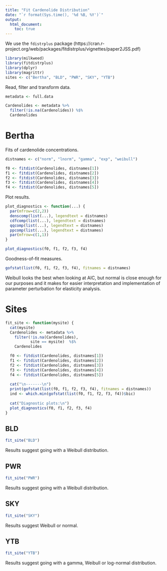 ```yaml
---
title: "Fit Cardenolide Distribution"
date: "`r format(Sys.time(), '%d %B, %Y')`"
output: 
  html_document:
    toc: true
---
```


We use the `fdistrplus` package (https://cran.r-project.org/web/packages/fitdistrplus/vignettes/paper2JSS.pdf)

```r
library(milkweed)
library(fitdistrplus)
library(dplyr)
library(magrittr)
sites <- c("Bertha", "BLD", "PWR", "SKY", "YTB")
```

Read, filter and transform data.
```r
metadata <- full.data

Cardenolides <- metadata %>% 
  filter(!is.na(Cardenolides)) %$%
  Cardenolides
```

# Bertha

Fits of cardenolide concentrations.
```r
distnames <- c("norm", "lnorm", "gamma", "exp", "weibull")

f0 <- fitdist(Cardenolides, distnames[1])
f1 <- fitdist(Cardenolides, distnames[2])
f2 <- fitdist(Cardenolides, distnames[3])
f3 <- fitdist(Cardenolides, distnames[4])
f4 <- fitdist(Cardenolides, distnames[5])
```

Plot results.
```r
plot_diagnostics <- function(...) {
  par(mfrow=c(2,2))
  denscomp(list(...), legendtext = distnames)
  cdfcomp(list(...), legendtext = distnames)
  qqcomp(list(...), legendtext = distnames)
  ppcomp(list(...), legendtext = distnames)
  par(mfrow=c(1,1))
}

plot_diagnostics(f0, f1, f2, f3, f4)
```

Goodness-of-fit measures.
```r
gofstat(list(f0, f1, f2, f3, f4), fitnames = distnames)
```

Weibull looks the best when looking at AIC, but normal is close enough for our purposes and it makes for easier interpretation and implementation of parameter perturbation for elasticity analysis.

# Sites

```r
fit_site <- function(mysite) {
  cat(mysite)
  Cardenolides <- metadata %>% 
    filter(!is.na(Cardenolides),
           site == mysite)  %$%
    Cardenolides

  f0 <- fitdist(Cardenolides, distnames[1])
  f1 <- fitdist(Cardenolides, distnames[2])
  f2 <- fitdist(Cardenolides, distnames[3])
  f3 <- fitdist(Cardenolides, distnames[4])
  f4 <- fitdist(Cardenolides, distnames[5])
  
  cat("\n-------\n")
  print(gofstat(list(f0, f1, f2, f3, f4), fitnames = distnames))
  ind <- which.min(gofstat(list(f0, f1, f2, f3, f4))$bic)
  
  cat("Diagnostic plots:\n")
  plot_diagnostics(f0, f1, f2, f3, f4)
}
```

## BLD

```r
fit_site("BLD")
```

Results suggest going with a Weibull distribution.



## PWR

```r
fit_site("PWR")
```

Results suggest going with a Weibull distribution.

## SKY

```r
fit_site("SKY")
```

Results suggest Weibull or normal.

## YTB

```r
fit_site("YTB")
```

Results suggest going with a gamma, Weibull or log-normal distribution.
